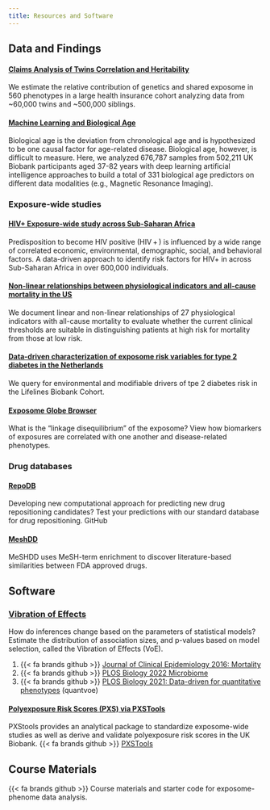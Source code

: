 ```yaml
---
title: Resources and Software
---
```


## Data and Findings

#### [Claims Analysis of Twins Correlation and Heritability](http://apps.chiragjpgroup.org/catch/)

We estimate the relative contribution of genetics and shared exposome in 560 phenotypes in a large health insurance cohort analyzing data from \~60,000 twins and \~500,000 siblings.

#### [Machine Learning and Biological Age](https://www.multidimensionality-of-aging.net)

Biological age is the deviation from chronological age and is hypothesized to be one causal factor for age-related disease. Biological age, however, is difficult to measure. Here, we analyzed 676,787 samples from 502,211 UK Biobank participants aged 37-82 years with deep learning artificial intelligence approaches to build a total of 331 biological age predictors on different data modalities (e.g., Magnetic Resonance Imaging).

### Exposure-wide studies

#### [HIV+ Exposure-wide study across Sub-Saharan Africa](https://www.chiragjpgroup.org/dhs_hiv_meta/)

Predisposition to become HIV positive (HIV + ) is influenced by a wide range of correlated economic, environmental, demographic, social, and behavioral factors. A data-driven approach to identify risk factors for HIV+ in across Sub-Saharan Africa in over 600,000 individuals.

#### [Non-linear relationships between physiological indicators and all-cause mortality in the US](https://chiragjp.shinyapps.io/%20nhanes_mortality_associations/)

We document linear and non-linear relationships of 27 physiological indicators with all-cause mortality to evaluate whether the current clinical thresholds are suitable in distinguishing patients at high risk for mortality from those at low risk.

#### [Data-driven characterization of exposome risk variables for type 2 diabetes in the Netherlands](https://chiragjp.shinyapps.io/t2d_relative_risk_variables/)

We query for environmental and modifiable drivers of tpe 2 diabetes risk in the Lifelines Biobank Cohort.


#### [Exposome Globe Browser](http://bit.ly/globebrowse)

What is the "linkage disequilibrium" of the exposome? View how biomarkers of exposures are correlated with one another and disease-related phenotypes.


### Drug databases

#### [RepoDB](http://apps.chiragjpgroup.org/repoDB/)

Developing new computational approach for predicting new drug repositioning candidates? Test your predictions with our standard database for drug repositioning. GitHub

#### [MeshDD](http://apps.chiragjpgroup.org/MeSHDD/)

MeSHDD uses MeSH-term enrichment to discover literature-based similarities between FDA approved drugs.

## Software

### [Vibration of Effects](https://www.chiragjpgroup.org/voe/)

How do inferences change based on the parameters of statistical models? Estimate the distribution of association sizes, and p-values based on model selection, called the Vibration of Effects (VoE).

1.  {{< fa brands github >}} [Journal of Clinical Epidemiology 2016: Mortality](https://github.com/chiragjp/voe)
2.  {{< fa brands github >}} [PLOS Biology 2022 Microbiome](https://github.com/chiragjp/microbiome_voe)
3.  {{< fa brands github >}} [PLOS Biology 2021: Data-driven for quantitative phenotypes](https://github.com/chiragjp/quantvoe) (quantvoe)

#### [Polyexposure Risk Scores (PXS) via PXSTools](https://github.com/yixuanh/PXStools)

PXStools provides an analytical package to standardize exposome-wide studies as well as derive and validate polyexposure risk scores in the UK Biobank. {{< fa brands github >}} [PXSTools](https://github.com/yixuanh/PXStools)

## Course Materials

{{< fa brands github >}} Course materials and starter code for exposome-phenome data analysis.

